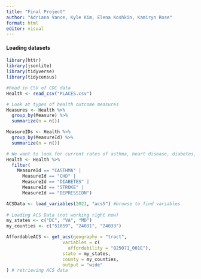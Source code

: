 ```yaml
---
title: "Final Project"
author: "Adriana Vance, Kyle Kim, Elena Koshkin, Kamiryn Rose"
format: html
editor: visual
---
```


#### Loading datasets
```r
library(httr)
library(jsonlite)
library(tidyverse)
library(tidycensus)

#Read in CSV of CDC data
Health <- read_csv("PLACES.csv")

# Look at types of health outcome measures
Measures <- Health %>%
  group_by(Measure) %>%
  summarize(n = n())

MeasureIDs <- Health %>%
  group_by(MeasureId) %>%
  summarize(n = n())

# We want to look for current rates of asthma, heart disease, diabetes, stroke, and depression
Health <- Health %>%
  filter(
    MeasureId == "CASTHMA" |
      MeasureId == "CHD" |
      MeasureId == "DIABETES" |
      MeasureId == "STROKE" |
      MeasureId == "DEPRESSION")

ACSData <- load_variables(2021, "acs5") #browse to find variables
      
# Loading ACS Data (not working right now)
my_states <- c("DC", "VA", "MD")
my_counties <- c("51059", "24031", "24033")

AffordableACS <- get_acs(geography = "tract",
                     variables = c(
                       affordability = "B25071_001E"),
                     state = my_states, 
                     county = my_counties, 
                     output = "wide"
) # retrieving ACS data

```